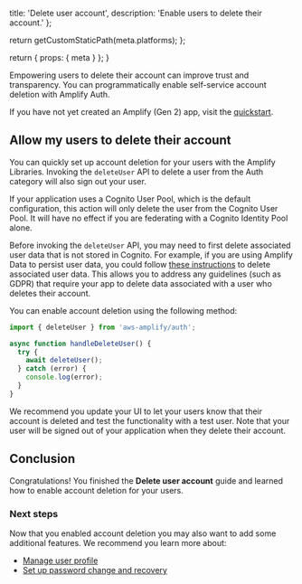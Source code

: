 

  title: 'Delete user account',
  description: 'Enable users to delete their account.'
};

  return getCustomStaticPath(meta.platforms);
};

  return {
    props: {
      meta
    }
  };
}

Empowering users to delete their account can improve trust and transparency. You can programmatically enable self-service account deletion with Amplify Auth.

If you have not yet created an Amplify (Gen 2) app, visit the [quickstart](/gen2/start/quickstart).

## Allow my users to delete their account

You can quickly set up account deletion for your users with the Amplify Libraries. Invoking the `deleteUser` API to delete a user from the Auth category will also sign out your user.

If your application uses a Cognito User Pool, which is the default configuration, this action will only delete the user from the Cognito User Pool. It will have no effect if you are federating with a Cognito Identity Pool alone.

<Callout warning>

Before invoking the `deleteUser` API, you may need to first delete associated user data that is not stored in Cognito. For example, if you are using Amplify Data to persist user data, you could follow [these instructions](https://gist.github.com/aws-amplify-ops/27954c421bd72930874d48c15c284807) to delete associated user data. This allows you to address any guidelines (such as GDPR) that require your app to delete data associated with a user who deletes their account.

</Callout>

You can enable account deletion using the following method:

```ts
import { deleteUser } from 'aws-amplify/auth';

async function handleDeleteUser() {
  try {
    await deleteUser();
  } catch (error) {
    console.log(error);
  }
}
```

We recommend you update your UI to let your users know that their account is deleted and test the functionality with a test user. Note that your user will be signed out of your application when they delete their account.

## Conclusion

Congratulations! You finished the **Delete user account** guide and learned how to enable account deletion for your users.

### Next steps

Now that you enabled account deletion you may also want to add some additional features. We recommend you learn more about:

- [Manage user profile](/gen2/build-a-backend/auth/manage-user-profile/)
- [Set up password change and recovery](/gen2/build-a-backend/auth/password-management/)
